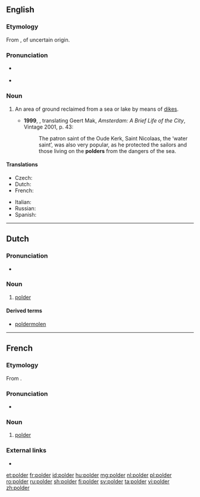 ==English==

===Etymology===
From {{etyl|nl|en}} {{term|polder|lang=nl}}, of uncertain origin.

===Pronunciation===
* {{a|UK}} {{IPA|/ˈpəʊldə/|/ˈpɒldə/|lang=en}}
* {{rhymes|əʊldə(r)|lang=en}}

===Noun===
{{en-noun}}

# {{context|geography|lang=en}} An area of ground reclaimed from a sea or lake by means of [[dike]]s. {{defdate|from 17th c.}}
#*'''1999''', {{w|Philipp Blom}}, translating Geert Mak, ''Amsterdam: A Brief Life of the City'', Vintage 2001, p. 43:
#*:The patron saint of the Oude Kerk, Saint Nicolaas, the ‘water saint’, was also very popular, as he protected the sailors and those living on the '''polders''' from the dangers of the sea.

====Translations====
{{trans-top|area of ground reclaimed from a sea or lake by means of dikes}}
* Czech: {{t|cs|polder|m}}
* Dutch: {{t+|nl|polder|m}}
* French: {{t+|fr|polder|m}}
{{trans-mid}}
* Italian: {{t|it|polder|m}}
* Russian: {{t+|ru|польдер|m|sc=Cyrl}}
* Spanish: {{t|es|pólder|m}}
{{trans-bottom}}

----

==Dutch==
{{wikipedia|lang=nl}}

===Pronunciation===
* {{audio|Nl-polder.ogg|Audio|lang=nl}}

===Noun===
{{nl-noun|m|-s|poldertje}}

# {{context|geography|lang=nl}} [[#English|polder]]

====Derived terms====
* [[poldermolen]]

----

==French==

===Etymology===
From {{etyl|nl|fr}} {{term|polder|lang=nl}}.

===Pronunciation===
* {{IPA|/pɔl.dɛʁ/|lang=fr}}

===Noun===
{{fr-noun|m}}

# {{context|geography|lang=fr}} [[#English|polder]]

===External links===
* {{R:TLFi}}

[[et:polder]]
[[fr:polder]]
[[id:polder]]
[[hu:polder]]
[[mg:polder]]
[[nl:polder]]
[[pl:polder]]
[[ro:polder]]
[[ru:polder]]
[[sh:polder]]
[[fi:polder]]
[[sv:polder]]
[[ta:polder]]
[[vi:polder]]
[[zh:polder]]
